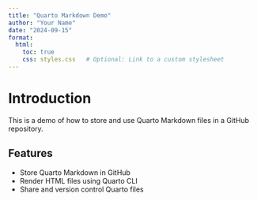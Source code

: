 ```yaml
---
title: "Quarto Markdown Demo"
author: "Your Name"
date: "2024-09-15"       
format:
  html: 
    toc: true
    css: styles.css   # Optional: Link to a custom stylesheet
---
```


# Introduction

This is a demo of how to store and use Quarto Markdown files in a GitHub repository.

## Features

- Store Quarto Markdown in GitHub
- Render HTML files using Quarto CLI
- Share and version control Quarto files 
